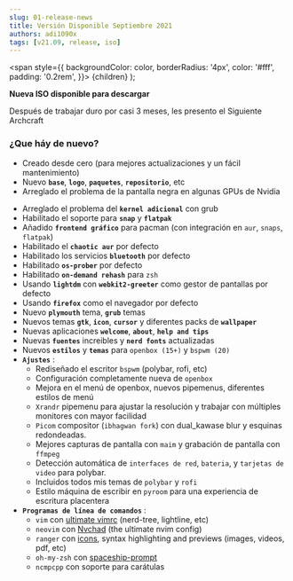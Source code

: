 ```yaml
---
slug: 01-release-news
title: Versión Disponible Septiembre 2021
authors: adi1090x
tags: [v21.09, release, iso]
---
```


  <span
    style={{
      backgroundColor: color,
      borderRadius: '4px',
      color: '#fff',
      padding: '0.2rem',
    }}>
    {children}
  </span>
);

**Nueva ISO disponible para descargar**

Después de trabajar duro por casi 3 meses, les presento el <Highlight color="#C778DD">Siguiente Archcraft</Highlight>

### ¿Que háy de nuevo?
- Creado desde cero (para mejores actualizaciones y un fácil mantenimiento)
- Nuevo **`base`**, **`logo`**, **`paquetes`**, **`repositorio`**, etc
- Arreglado el problema de la pantalla negra en algunas GPUs de Nvidia
<!--truncate-->
- Arreglado el problema del **`kernel adicional`** con grub
- Habilitado el soporte para **`snap`** y **`flatpak`**
- Añadido **`frontend gráfico`** para pacman (con integración en `aur`, `snaps`, `flatpak`)
- Habilitado el **`chaotic aur`** por defecto
- Habilitado los servicios **`bluetooth`** por defecto
- Habilitado **`os-prober`** por defecto
- Habilitado **`on-demand rehash`** para `zsh`
- Usando **`lightdm`** con **`webkit2-greeter`** como gestor de pantallas por defecto
- Usando **`firefox`** como el navegador por defecto
- Nuevo **`plymouth`** tema, **`grub`** temas
- Nuevos temas **`gtk`**, **`icon`**, **`cursor`** y diferentes packs de **`wallpaper`**
- Nuevas aplicaciones **`welcome`**, **`about`**, **`help and tips`**
- Nuevas **`fuentes`** increibles y **`nerd fonts`** actualizadas
- Nuevos **`estilos`** y **`temas`** para `openbox (15+)` y `bspwm (20)`
- **`Ajustes`** :
  - Rediseñado el escritor `bspwm` (polybar, rofi, etc)
  - Configuración completamente nueva de `openbox`
  - Mejora en el menú de openbox, nuevos pipemenus, diferentes estilos de menú
  - `Xrandr` pipemenu para ajustar la resolución y trabajar con múltiples monitores con mayor facilidad
  - `Picom` compositor (`ibhagwan fork`) con dual_kawase blur y esquinas redondeadas.
  - Mejores capturas de pantalla con `maim` y grabación de pantalla con `ffmpeg`
  - Detección automática de `interfaces de red`, `bateria`, y `tarjetas de video` para polybar.
  - Incluidos todos mis temas de `polybar` y `rofi`
  - Estilo máquina de escribir en `pyroom` para una experiencia de escritura placentera
- **`Programas de línea de comandos`** :
  - `vim` con [ultimate vimrc](https://github.com/amix/vimrc) (nerd-tree, lightline, etc)
  - `neovim` con [Nvchad](https://github.com/NvChad/NvChad) (the ultimate nvim config)
  - `ranger` con [icons](https://github.com/alexanderjeurissen/ranger_devicons), syntax highlighting and previews (images, videos, pdf, etc)
  - `oh-my-zsh` con [spaceship-prompt](https://github.com/spaceship-prompt/spaceship-prompt)
  - `ncmpcpp` con soporte para carátulas
